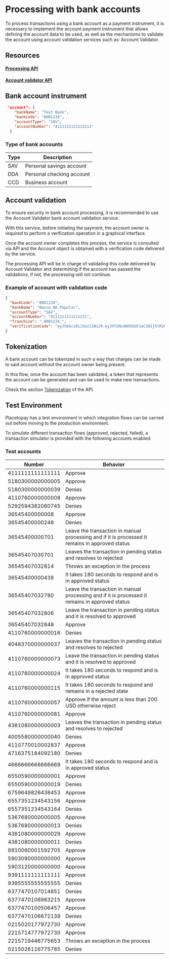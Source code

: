 # Processing with bank accounts

To process transactions using a bank account as a payment instrument, it is necessary to implement the account payment instrument that allows defining the account data to be used, as well as the mechanisms to validate the account using account validation services such as: Account Validator.

## Resources

#### [Processing API](/en/gateway/api-reference/processing-api)
#### [Account validator API](/en/gateway/api-reference/account-validator)

## Bank account instrument

```json
 "account": {
    "bankName": "Test Bank",
    "bankCode": "0001234",
    "accountType": "SAV",
    "accountNumber": "4111111111111111"
  }
```

### Type of bank accounts

Type | Description
-----|----------
 SAV | Personal savings account
 DDA | Personal checking account
 CCD | Business account

## Account validation

To ensure security in bank account processing, it is recommended to use the Account Validator bank account validation service.

With this service, before initiating the payment, the account owner is required to perform a verification operation in a graphical interface.

Once the account owner completes this process, the service is consulted via API and the Account object is obtained with a verification code delivered by the service.

The processing API will be in charge of validating this code delivered by Account Validator and determining if the account has passed the validations, if not, the processing will not continue.

### Example of account with validation code

```json
{
  "bankCode": "0001234",
  "bankName": "Banco NO Popular",
  "accountType": "SAV",
  "accountNumber": "4111111111111111",
  "franchise": "_0001234_",
  "verificationCode": "eyJhbGciOiJSUzI1NiJ9.eyJhY2NvdW50SGFzaCI6IjhlM2Q0NDg0ZjIwOTc2ODBmNDA4YzEyMmQ0ZjJiZTdiMDM3YTUzMzIzNmEwNTdmZjdjMzJhMDYwNjFkY2M5MTU0YmRmNGEyOTViNmE4MDUwMmE5N2RiYWFmZGU0YTE2ZmU1MDM0MTQzMTQ2MmFjY2I0N2I5MmIyN2I3MDM2YjQ4Iiwib25UZXN0IjpmYWxzZSwic2VydmljZSI6InBsYWlkIiwiZXhwIjoxNzEzNTYxMDE1fQ.FcEj-HRdf1V6Ypl8db5p7auI_6MTdMrGK34H2u3LeA0KBLzJHc86rFufRsdCqlRoCLc2TuKmxzWVin6QEMtqtxasoeMUqhXo81rhBtHEA0Flj_XNiAFhcP8IEn2dJV8-60oscvSfbVRBKN_5Lk3HqLWNqe0ECDJROWm9lXdYf2tZCukuMWPvVPc91Fg9kO2qHH1wrcc7G_JRdy09LQlAs_MS5_sLdEkFLsS5o5RxwNsknWUkUZuljMlz8Z8vd8GxKg7V5iaBh8r3djsQXJ_EFzk9XLv8P0Ca2MoQ9X1yEVa8HHEdRjlB9OKm7u7_1HyjqAKb_XwWYaRESHrAXC0opQ"
}
```

## Tokenization

A bank account can be tokenized in such a way that charges can be made to said account without the account owner being present.

In this flow, once the account has been validated, a token that represents the account can be generated and can be used to make new transactions.

Check the section [Tokenization](/en/gateway/api-reference/tokenization) of the API.

## Test Environment

Placetopay has a test environment in which integration flows can be carried out before moving to the production environment.

To simulate different transaction flows (approved, rejected, failed), a transaction simulator is provided with the following accounts enabled:

### Test accounts

Number | Behavior
----------|---------
4111111111111111 | Approve
5180300000000005 | Approve
5180300000000039 | Denies
4110760000000008 | Approve
5292594382060745 | Denies
36545400000008 | Approve
36545400000248 | Denies
36545400000701 | Leave the transaction in manual processing and if it is processed it remains in approved status
36545407030701 | Leaves the transaction in pending status and resolves to rejected
36545407032814 | Throws an exception in the process
36545400000438 | It takes 180 seconds to respond and is in approved status
36545407032780 | Leave the transaction in manual processing and if it is processed it remains in approved status
36545407032806 | Leave the transaction in pending status and it is resolved to approved
36545407032848 | Approve
4110760000000016 | Denies
4048370000000037 | Leaves the transaction in pending status and resolves to rejected
4110760000000073 | Leave the transaction in pending status and it is resolved to approved
4110760000000024 | It takes 180 seconds to respond and is in approved status
4110760000000115 | It takes 180 seconds to respond and remains in a rejected state
4110760000000057 | Approve if the amount is less than 200 USD otherwise reject
4110760000000081 | Approve
4381080000000003 | Leaves the transaction in pending status and resolves to rejected
4005580000000040 | Denies
4110770010002837 | Approve
4716375184092180 | Denies
4666666666666669 | It takes 180 seconds to respond and is in approved status
6550590000000001 | Approve
6550590000000019 | Denies
6759649826438453 | Approve
6557351234543156 | Approve
6557351234543164 | Denies
5367680000000005 | Approve
5367680000000013 | Denies
4381080000000029 | Approve
4381080000000011 | Denies
8810060001592705 | Approve
5903090000000000 | Approve
5903120000000000 | Approve
9391111111111111 | Approve
9395555555555555 | Denies
6377470107014851 | Denies
6377470106963215 | Approve
6377470100506457 | Approve
6377470106672139 | Denies
0215020177972730 | Approve
2215714777972730 | Approve
2215719446775653 | Throws an exception in the process
0215026116775785 | Denies
